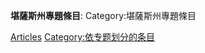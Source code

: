 '''堪薩斯州專題條目''':
<categorytree>Category:堪薩斯州專題條目</categorytree>
{{Cat more|Wikipedia:堪薩斯州專題}}
{{CategoryTOC}}
[[Category:堪薩斯州專題|Articles]]
[[Category:依专题划分的条目|Category:依专题划分的条目]]